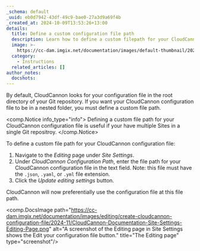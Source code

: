 ```yaml
---
_schema: default
_uuid: eb0d7942-43df-49c9-bae0-27a3d9a69f4b
_created_at: 2024-10-09T13:53:26+13:00
details:
  title: Define a custom configuration file path
  description: Learn how to define a custom filepath for your CloudCannon configuration file.
  image: >-
    https://cc-dam.imgix.net/documentation/images/default-thumbnail/2023-Q4/CloudCannon-Documentation-Thumbnail.png
  category:
    - Instructions
  related_articles: []
author_notes:
  docshots:
---
```

By default, CloudCannon looks for your configuration file in the root directory of your Git repository. If you want your CloudCannon configuration file to be in a nested folder, you must define a custom file path.

<comp.Notice info_type="info">
  Defining a custom file path for your CloudCannon configuration file is useful if your have multiple Sites in a single Git repositroy.
</comp.Notice>

To define a custom file path for your CloudCannon configuration file:

1. Navigate to the *Editing* page under *Site Settings*.
2. Under *CloudCannon Configuration Path*, enter the file path for your CloudCannon configuration file in the text field. Note: this file must have the `.json`, `.yaml`, or `.yml` file extension.
3. Click the *Update editing settings* button.

CloudCannon will now preferentially use the configuration file at this file path.

<comp.DocsImage path="https://cc-dam.imgix.net/documentation/images/editing/create-cloudcannon-configuration-file/2024-11/CloudCannon-Documentation-Site-Settings-Editing-Page.png" alt="A screenshot of the Editing page in Site Settings shows the Edit your configuration file button." title="The Editing page" type="screenshot"/>